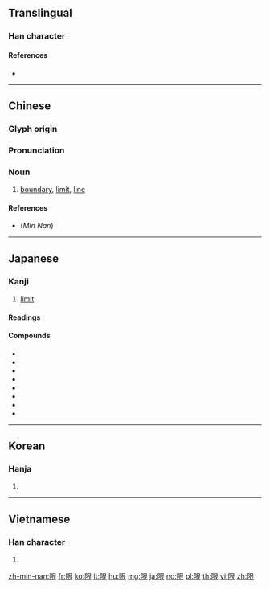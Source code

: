 {{character info/new}}
{{also|隄}}
==Translingual==

===Han character===
{{Han char|rn=170|rad=阜|as=06|sn=9|four=77232|canj=NLAV|ids=⿰阝艮}}

====References====
* {{Han ref|kx=1350.070|dkj=41627|dj=1852.110|hdz=64128.060|uh=9650|ud=38480|bh=ADAD|bd=44461}}

----

==Chinese==
{{zh-forms}}

===Glyph origin===
{{Han etym}}

===Pronunciation===
{{zh-pron
|m=xiàn
|c=haan6
|h=
|mn=qz:hǎn/tw,xm:hān/tw,xm,zz:ān
|mn_note=hǎn/hān/ān - literary, ān - vernacular (Taiwanese, Xiamen)
|w=
|mc=y
|oc=y
|ma=
|cat=n
}}

===Noun===
{{zh-noun}}

# [[boundary]], [[limit]], [[line]]

====References====
* (''Min Nan'') {{thcwd|5524}}

----

==Japanese==

===Kanji===
{{ja-kanji|grade=5|rs=阜06}}

# [[limit]]

====Readings====
{{ja-readings
|goon=[[げん]] (gen)
|kanon=[[かん]] (kan) {{non-joyo-reading}}
|kun=[[かぎる|かぎ.る]] (kagi.ru), [[かぎり|かぎ.り]] (kagi.ri), [[かぎり]] (kagiri), [[きり]] (kiri) {{qualifier|rare}}
}}

====Compounds====
{{der-top|Compounds}}
* {{ja-r|制限|せいげん}}
* {{ja-r|権限|けんげん}}
* {{ja-r|限定|げんてい}}
* {{ja-r|限度|げんど}}
* {{ja-r|無限|むげん}}
* {{ja-r|分限|ぶんげん}}
* {{ja-r|有限|ゆうげん}}
* {{ja-r|上限|じょうげん}}
{{der-bottom}}

----

==Korean==

===Hanja===
{{ko-hanja|hangeul=한|eumhun=|rv=han|mr=han|y=han}}

# {{defn|lang=ko|sort=阜06}}

----

==Vietnamese==

===Han character===
{{vi-hantu|[[hạn]], [[hẹn]], [[giận]]|rs=阜06}}

# {{defn|lang=vi|sort=阜06}}

[[zh-min-nan:限]]
[[fr:限]]
[[ko:限]]
[[lt:限]]
[[hu:限]]
[[mg:限]]
[[ja:限]]
[[no:限]]
[[pl:限]]
[[th:限]]
[[vi:限]]
[[zh:限]]